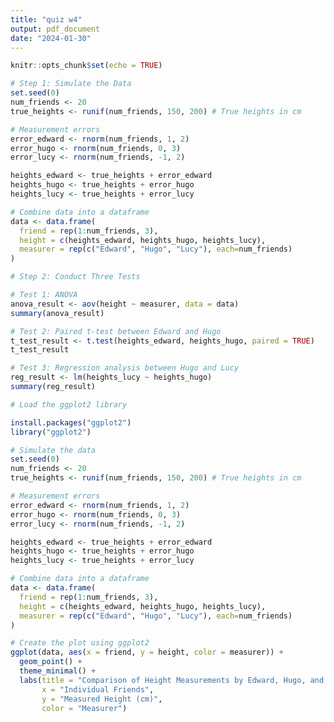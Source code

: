 ```yaml
---
title: "quiz w4"
output: pdf_document
date: "2024-01-30"
---
```


```r
knitr::opts_chunk$set(echo = TRUE)
```

```r
# Step 1: Simulate the Data
set.seed(0)
num_friends <- 20
true_heights <- runif(num_friends, 150, 200) # True heights in cm

# Measurement errors
error_edward <- rnorm(num_friends, 1, 2) 
error_hugo <- rnorm(num_friends, 0, 3)
error_lucy <- rnorm(num_friends, -1, 2)

heights_edward <- true_heights + error_edward
heights_hugo <- true_heights + error_hugo
heights_lucy <- true_heights + error_lucy

# Combine data into a dataframe
data <- data.frame(
  friend = rep(1:num_friends, 3),
  height = c(heights_edward, heights_hugo, heights_lucy),
  measurer = rep(c("Edward", "Hugo", "Lucy"), each=num_friends)
)

# Step 2: Conduct Three Tests

# Test 1: ANOVA
anova_result <- aov(height ~ measurer, data = data)
summary(anova_result)

# Test 2: Paired t-test between Edward and Hugo
t_test_result <- t.test(heights_edward, heights_hugo, paired = TRUE)
t_test_result

# Test 3: Regression analysis between Hugo and Lucy
reg_result <- lm(heights_lucy ~ heights_hugo)
summary(reg_result)

```



```r
# Load the ggplot2 library

install.packages("ggplot2")
library("ggplot2")

# Simulate the data
set.seed(0)
num_friends <- 20
true_heights <- runif(num_friends, 150, 200) # True heights in cm

# Measurement errors
error_edward <- rnorm(num_friends, 1, 2) 
error_hugo <- rnorm(num_friends, 0, 3)
error_lucy <- rnorm(num_friends, -1, 2)

heights_edward <- true_heights + error_edward
heights_hugo <- true_heights + error_hugo
heights_lucy <- true_heights + error_lucy

# Combine data into a dataframe
data <- data.frame(
  friend = rep(1:num_friends, 3),
  height = c(heights_edward, heights_hugo, heights_lucy),
  measurer = rep(c("Edward", "Hugo", "Lucy"), each=num_friends)
)

# Create the plot using ggplot2
ggplot(data, aes(x = friend, y = height, color = measurer)) +
  geom_point() +
  theme_minimal() +
  labs(title = "Comparison of Height Measurements by Edward, Hugo, and Lucy",
       x = "Individual Friends",
       y = "Measured Height (cm)",
       color = "Measurer")

```

